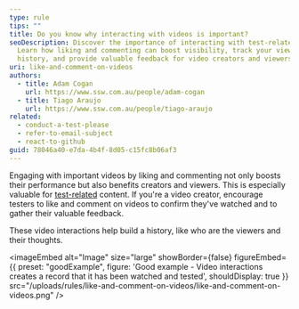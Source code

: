 ```yaml
---
type: rule
tips: ""
title: Do you know why interacting with videos is important?
seoDescription: Discover the importance of interacting with test-related videos.
  Learn how liking and commenting can boost visibility, track your viewing
  history, and provide valuable feedback for video creators and viewers.
uri: like-and-comment-on-videos
authors:
  - title: Adam Cogan
    url: https://www.ssw.com.au/people/adam-cogan
  - title: Tiago Araujo
    url: https://www.ssw.com.au/people/tiago-araujo
related:
  - conduct-a-test-please
  - refer-to-email-subject
  - react-to-github
guid: 78046a40-e7da-4b4f-8d05-c15fc8b06af3
---
```


Engaging with important videos by liking and commenting not only boosts their performance but also benefits creators and viewers. This is especially valuable for [test-related](/conduct-a-test-please) content.
If you're a video creator, encourage testers to like and comment on videos to confirm they've watched and to gather their valuable feedback.

These video interactions help build a history, like who are the viewers and their thoughts.

<imageEmbed
  alt="Image"
  size="large"
  showBorder={false}
  figureEmbed={{
    preset: "goodExample",
    figure: 'Good example - Video interactions creates a record that it has been watched and tested',
    shouldDisplay: true
  }}
  src="/uploads/rules/like-and-comment-on-videos/like-and-comment-on-videos.png"
/>